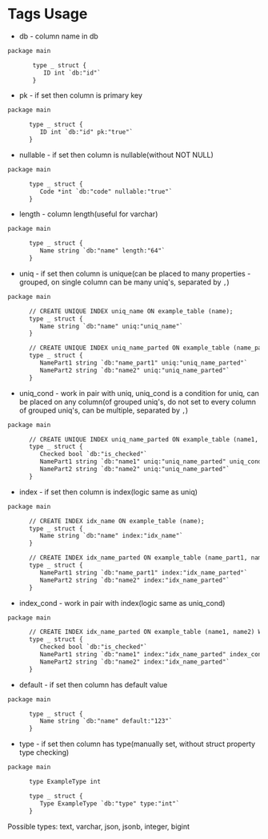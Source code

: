 # Tags Usage

* db - column name in db

```txt
package main

       type _ struct {
          ID int `db:"id"`
       }
```

* pk - if set then column is primary key

```txt
package main

      type _ struct {
         ID int `db:"id" pk:"true"`
      }
```

* nullable - if set then column is nullable(without NOT NULL)

```txt
package main

      type _ struct {
         Code *int `db:"code" nullable:"true"`
      }
```

* length - column length(useful for varchar)

```txt
package main

      type _ struct {
         Name string `db:"name" length:"64"`
      }
```

* uniq - if set then column is unique(can be placed to many properties - grouped, on single column can be many uniq's, separated by `,`)

```txt
package main

      // CREATE UNIQUE INDEX uniq_name ON example_table (name);
      type _ struct {
         Name string `db:"name" uniq:"uniq_name"`
      }

      // CREATE UNIQUE INDEX uniq_name_parted ON example_table (name_part1, name2);
      type _ struct {
         NamePart1 string `db:"name_part1" uniq:"uniq_name_parted"`
         NamePart2 string `db:"name2" uniq:"uniq_name_parted"`
      }
```

* uniq_cond - work in pair with uniq, uniq_cond is a condition for uniq, can be placed on any column(of grouped uniq's, do not set to every column of grouped uniq's, can be multiple, separated by `,`)

```txt
package main

      // CREATE UNIQUE INDEX uniq_name_parted ON example_table (name1, name2) WHERE is_selected = true;
      type _ struct {
         Checked bool `db:"is_checked"`
         NamePart1 string `db:"name1" uniq:"uniq_name_parted" uniq_cond:"uniq_name_parted:(is_checked = true)"`
         NamePart2 string `db:"name2" uniq:"uniq_name_parted"`
      }
```

* index - if set then column is index(logic same as uniq)

```txt
package main

      // CREATE INDEX idx_name ON example_table (name);
      type _ struct {
         Name string `db:"name" index:"idx_name"`
      }

      // CREATE INDEX idx_name_parted ON example_table (name_part1, name2);
      type _ struct {
         NamePart1 string `db:"name_part1" index:"idx_name_parted"`
         NamePart2 string `db:"name2" index:"idx_name_parted"`
      }
```

* index_cond - work in pair with index(logic same as uniq_cond)

```txt
package main

      // CREATE INDEX idx_name_parted ON example_table (name1, name2) WHERE is_selected = true;
      type _ struct {
         Checked bool `db:"is_checked"`
         NamePart1 string `db:"name1" index:"idx_name_parted" index_cond:"idx_name_parted:(is_checked = true)"`
         NamePart2 string `db:"name2" index:"idx_name_parted"`
      }
```

* default - if set then column has default value

```txt
package main

      type _ struct {
         Name string `db:"name" default:"123"`
      }
```

* type - if set then column has type(manually set, without struct property type checking)

```txt
package main

      type ExampleType int

      type _ struct {
         Type ExampleType `db:"type" type:"int"`
      }
```

Possible types: text, varchar, json, jsonb, integer, bigint
